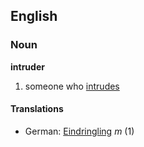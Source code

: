 ==English==
===Noun===
'''intruder'''
# someone who [[intrude]]s
====Translations====
*German: [[Eindringling]] ''m'' (1)